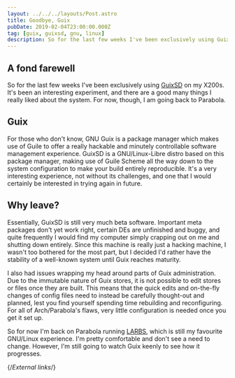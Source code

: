 ```yaml
---
layout: ../../../layouts/Post.astro
title: Goodbye, Guix
pubDate: 2019-02-04T23:00:00.000Z
tag: [guix, guixsd, gnu, linux]
description: So for the last few weeks I've been exclusively using GuixSD on my X200s. It's been an interesting experiment, and there are a good many things I really liked about the system. For now, though, I am going back to Parabola.
---
```


## A fond farewell

So for the last few weeks I've been exclusively using [GuixSD][guix] on my X200s. It's been an interesting experiment, and there are a good many things I really liked about the system. For now, though, I am going back to Parabola.

## Guix

For those who don't know, GNU Guix is a package manager which makes use of Guile to offer a really hackable and minutely controllable software management experience. GuixSD is a GNU/Linux-Libre distro based on this package manager, making use of Guile Scheme all the way down to the system configuration to make your build entirely reproducible. It's a very interesting experience, not without its challenges, and one that I would certainly be interested in trying again in future.

## Why leave?

Essentially, GuixSD is still very much beta software. Important meta packages don't yet work right, certain DEs are unfinished and buggy, and quite frequently I would find my computer simply crapping out on me and shutting down entirely. Since this machine is really just a hacking machine, I wasn't too bothered for the most part, but I decided I'd rather have the stability of a well-known system until Guix reaches maturity.

I also had issues wrapping my head around parts of Guix administration. Due to the immutable nature of Guix stores, it is not possible to edit stores or files once they are built. This means that the quick edits and on-the-fly changes of config files need to instead be carefully thought-out and planned, lest you find yourself spending time rebuilding and reconfiguring. For all of Arch/Parabola's flaws, very little configuration is needed once you get it set up.

So for now I'm back on Parabola running [LARBS][larbs], which is still my favourite GNU/Linux experience. I'm pretty comfortable and don't see a need to change. However, I'm still going to watch Guix keenly to see how it progresses.

{/*External links*/}

[guix]: https://gnu.org/software/guix
[larbs]: https://larbs.xyz
